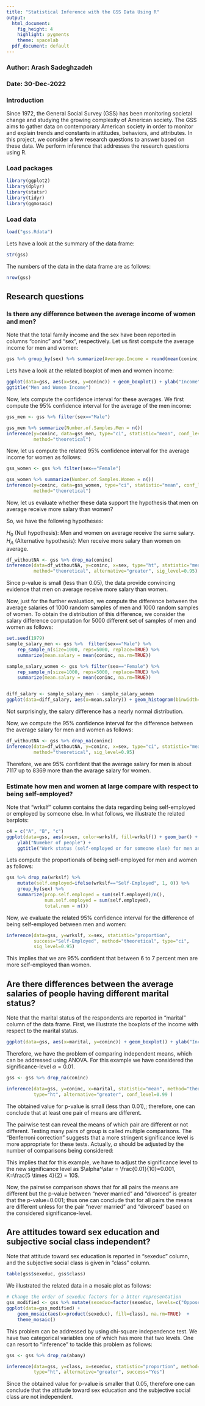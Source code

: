 ```yaml
---
title: "Statistical Inference with the GSS Data Using R"
output:
  html_document:
    fig_height: 4
    highlight: pygments
    theme: spacelab
  pdf_document: default
---
```

### Author: Arash Sadeghzadeh
### Date: 30-Dec-2022

### Introduction
Since 1972, the General Social Survey (GSS) has been monitoring societal change and studying the growing complexity of American society. The GSS aims to gather data on contemporary American society in order to monitor and explain trends and constants in attitudes, behaviors, and attributes. In this project, we consider a few research questions to answer based on these data. We perform inference that addresses the research questions using R.

### Load packages

```r
library(ggplot2)
library(dplyr)
library(statsr)
library(tidyr)
library(ggmosaic)
```

### Load data

```r
load("gss.Rdata")
```
Lets have a look at the summary of the data frame:

```r
str(gss)
```
The numbers of the data in the data frame are as follows:
```r
nrow(gss)

```
## Research questions

### Is there any difference between the average income of women and men?
Note that the total family income and the sex have been reported in columns "coninc" and "sex", respectively.  Let us first compute the average income for men and women:
```r
gss %>% group_by(sex) %>% summarize(Average.Income = round(mean(coninc, na.rm=TRUE)))
```
Lets have a look at the related boxplot of men and women income:

```r
ggplot(data=gss, aes(x=sex, y=coninc)) + geom_boxplot() + ylab("Income") + 
ggtitle("Men and Women Income")
```

Now, lets compute the confidence interval for these averages. We first compute the 95% confidence interval for the average of the men income:
```r
gss_men <- gss %>% filter(sex=="Male") 

gss_men %>% summarize(Number.of.Samples.Men = n())
inference(y=coninc, data=gss_men, type="ci", statistic="mean", conf_level=0.95,
          method="theoretical")
```

Now, let us compute the related 95% confidence interval for the average income 
for women as follows:

```r
gss_women <- gss %>% filter(sex=="Female") 

gss_women %>% summarize(Number.of.Samples.Women = n())
inference(y=coninc, data=gss_women, type="ci", statistic="mean", conf_level=0.95,
          method="theoretical")
```

Now, let us evaluate whether these data support the hypothesis that men on average receive more salary than women?

So, we have the following hypotheses: 

$H_0$ (Null hypothesis): Men and women on average receive the same salary.\
$H_A$ (Alternative hypothesis): Men receive more salary than women on average. 

```r
df_withoutNA <- gss %>% drop_na(coninc)
inference(data=df_withoutNA, y=coninc, x=sex, type="ht", statistic="mean", 
          method="theoretical", alternative="greater", sig_level=0.95)
```

Since p-value is small (less than 0.05), the data provide convincing evidence that men on average receive more salary than women.

Now, just for the further evaluation, we compute the difference between the average salaries of 1000 random samples of men and 1000 random samples of women. To obtain the distribution of this difference, we consider the salary difference computation for 5000 different set of samples of men and women as follows:

```r
set.seed(1979)
sample_salary_men <- gss %>%  filter(sex=="Male") %>%
    rep_sample_n(size=1000, reps=5000, replace=TRUE) %>%
    summarize(mean.salary = mean(coninc, na.rm=TRUE))

sample_salary_women <- gss %>% filter(sex=="Female") %>%
    rep_sample_n(size=1000, reps=5000, replace=TRUE) %>%
    summarize(mean.salary = mean(coninc, na.rm=TRUE))


diff_salary <- sample_salary_men - sample_salary_women
ggplot(data=diff_salary, aes(x=mean.salary)) + geom_histogram(binwidth=300)

```

Not surprisingly, the salary difference has a nearly normal distribution. 

Now, we compute the 95% confidence interval for the difference between the 
average salary for men and women as follows:

```r
df_withoutNA <- gss %>% drop_na(coninc)
inference(data=df_withoutNA, y=coninc, x=sex, type="ci", statistic="mean", 
          method="theoretical", sig_level=0.95)
```

Therefore, we are 95% confident that the average salary for men is about 7117 up to 8369 more than the avarage salary for women.  

### Estimate how men and women at large compare with respect to being self-employed?

Note that "wrkslf" column contains the data regarding being self-employed or employed by someone else. In what follows, we illustrate the related barplots:

```r
c4 = c("A", "B", "c")
ggplot(data=gss, aes(x=sex, color=wrkslf, fill=wrkslf)) + geom_bar() + 
    ylab("Numeber of people") + 
    ggtitle("Work status (self-employed or for someone else) for men and women")
```

Lets compute the proportionals of being self-employed for men and women as 
follows:

```r
gss %>% drop_na(wrkslf) %>% 
    mutate(self.employed=ifelse(wrkslf=="Self-Employed", 1, 0)) %>%
    group_by(sex) %>% 
    summarize(prop.self.employed = sum(self.employed)/n(), 
              num.self.employed = sum(self.employed),
              total.num = n())

```

Now, we evaluate the related 95% confidence interval for the difference of being 
self-employed between men and women:  

```r
inference(data=gss, y=wrkslf, x=sex, statistic="proportion", 
          success="Self-Employed", method="theoretical", type="ci", 
          sig_level=0.95)
```

This implies that we are 95% confident that between 6 to 7 percent  men are more self-employed than women. 

## Are there differences between the average salaries of people having different marital status?

Note that the marital status of the respondents are reported in "marital" column 
of the data frame. First, we illustrate the boxplots of the income with respect 
to the marital status. 

```r
ggplot(data=gss, aes(x=marital, y=coninc)) + geom_boxplot() + ylab("Income")
```

Therefore, we have the problem of comparing independent means, which can be
addressed using ANOVA. For this example we have considered the significance-level 
$\alpha=0.01$. 

```r
gss <- gss %>% drop_na(coninc)

inference(data=gss, y=coninc, x=marital, statistic="mean", method="theoretical", 
          type="ht", alternative="greater", conf_level=0.99 )
```

The obtained value for p-value is  small (less than 0.01),; therefore, one can 
conclude that at least one pair of means are different. 

The pairwise test can reveal the means of which pair are different or not 
different. Testing many pairs of group is called  multiple comparisons. The "Benferroni correction" suggests that a more stringent significance level is more appropriate for these tests. Actually, $\alpha$ should be adjusted by the number of comparisons being considered:

\begin{equation}
(\mbox{Benerroni correction) }\alpha^\star = \frac{\alpha}{K}, \\ \quad K: number of comparisons, \quad k: \mbox{number of means}, \quad K=\frac{k(k-1)}{2}
\end{equation}

This implies that for this example, we have to adjust the significance level to the new significance level as $\alpha^\star = \frac{0.01}{10}=0.001, K=\frac{5 \times 4}{2} = 10$. 

Now, the pairwise comparison shows that for all pairs the means are different but the p-value between "never married" and "divorced" is greater that the p-value=0.001; thus one can conclude that for all pairs the means are different unless for the pair "never married" and "divorced" based on the considered significance-level. 


## Are attitudes toward sex education and subjective social class independent?

Note that attitude toward sex education is reported in "sexeduc" column, and the subjective social class is given in "class" column. 

```r
table(gss$sexeduc, gss$class)
```

We illustrated the related data in a mosaic plot as follows:

```r
# Change the order of sexeduc factors for a btter representation
gss_modified <- gss %>% mutate(sexeduc=factor(sexeduc, levels=c("Oppose", "Favor", "Depends")))
ggplot(data=gss_modified) + 
    geom_mosaic(aes(x=product(sexeduc), fill=class), na.rm=TRUE)  +
    theme_mosaic()
```

This problem can be addressed by using chi-square independence test. We have two 
categorical variables one of which has more that two levels. One can resort to 
"inference" to tackle this problem as follows:

```r
gss <- gss %>% drop_na(abany)

inference(data=gss, y=class, x=sexeduc, statistic="proportion", method="theoretical", 
          type="ht", alternative="greater", success="Yes")
```

Since the obtained value for p-value is smaller that 0.05, therefore one can 
conclude that the attitude toward sex education and the subjective social class 
are not independent. 
